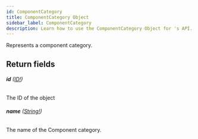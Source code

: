 ```yaml
---
id: ComponentCategory
title: ComponentCategory Object
sidebar_label: ComponentCategory
description: Learn how to use the ComponentCategory Object for 's API.
---
```


Represents a component category.

## Return fields

###### <b>id</b> ([ID!](api/schema/scalar/ID.mdx))

The ID of the object

###### <b>name</b> ([String!](api/schema/scalar/String.mdx))

The name of the Component category.
